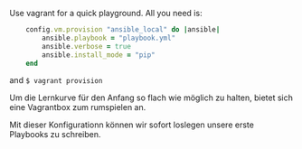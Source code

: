 <Tip>

Use vagrant for a quick playground. All you need is:

```ruby
    config.vm.provision "ansible_local" do |ansible|
        ansible.playbook = "playbook.yml"
        ansible.verbose = true
        ansible.install_mode = "pip"
    end
```

and `$ vagrant provision`

</Tip>


<Notes>

Um die Lernkurve für den Anfang so flach wie möglich zu halten, bietet sich eine Vagrantbox zum rumspielen an.

Mit dieser Konfigurationn können wir sofort loslegen unsere erste Playbooks zu schreiben.

</Notes> 
